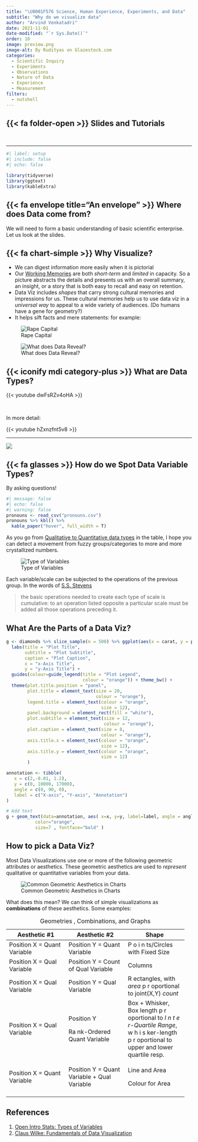 ```yaml
---
title: "\U0001F576 Science, Human Experience, Experiments, and Data"
subtitle: "Why do we visualize data"
author: "Arvind Venkatadri"
date: 2021-11-01
date-modified: "`r Sys.Date()`"
order: 10
image: preview.png
image-alt: By Rudityas on Glazestock.com
categories: 
  - Scientific Inquiry
  - Experiments
  - Observations
  - Nature of Data
  - Experience
  - Measurement
filters:
  - nutshell
---
```


## {{< fa folder-open >}} Slides and Tutorials

<a href="/content/slides/r-slides/nature/index.qmd">
<i class="fa-solid fa-file-powerpoint fa-2x"></i></a>     

------------------------------------------------------------------------

```r
#| label: setup
#| include: false
#| echo: false

library(tidyverse)
library(ggtext)
library(kableExtra)

```

## {{< fa envelope title="An envelope" >}} Where does Data come from?

We will need to form a basic understanding of basic scientific
enterprise. Let us look at the slides.

## {{< fa chart-simple >}} Why Visualize?

-   We can digest information more easily when it is pictorial
-   Our [Working
    Memories](https://www.understood.org/en/articles/working-memory-what-it-is-and-how-it-works)
    are both *short-term* and *limited* in capacity. So a picture
    abstracts the details and presents us with an overall summary, an
    insight, or a story that is both easy to recall and easy on
    retention.\
-   Data Viz includes *shapes* that carry strong cultural memories and
    impressions for us. These cultural memories help us to use data viz
    in a *universal way* to appeal to a wide variety of audiences. (Do
    humans have a gene for geometry?)
-   It helps sift facts and mere statements: for example:

![Rape
Capital](/content/materials/images/rape-capital.png){fig-align="center"}

![What does Data
Reveal?](/content/materials/images/data-reveals-crime.png){fig-align="center"}

## {{< iconify mdi category-plus >}} What are Data Types?

{{< youtube dwFsRZv4oHA >}}

<br>

In more detail:

{{< youtube hZxnzfnt5v8 >}}

------------------------------------------------------------------------

![](https://openintro-ims.netlify.app/01-data-hello_files/figure-html/variables-1.png){fig-align="center"}

## {{< fa glasses >}} How do we Spot Data Variable Types? {#sec-data-types}

By asking questions!

::: column-page
```r
#| message: false
#| echo: false
#| warning: false
pronouns <- read_csv("pronouns.csv")
pronouns %>% kbl() %>%
  kable_paper("hover", full_width = T)
```
:::

As you go from [Qualitative to Quantitative data
types](https://openintro-ims.netlify.app/data-hello.html#variable-types)
in the table, I hope you can detect a movement from fuzzy
groups/categories to more and more crystallized numbers.

![Type of
Variables](/content/materials/images/Ratio-Interval-Ordinal-Nominal.PNG){fig-align="center"}

Each variable/scale can be subjected to the operations of the previous
group. In the words of [S.S.
Stevens](https://stats.idre.ucla.edu/other/mult-pkg/whatstat/what-is-the-difference-between-categorical-ordinal-and-interval-variables/)

> the basic operations needed to create each type of scale is
> cumulative: to an operation listed opposite a particular scale must be
> added all those operations preceding it.

## What Are the Parts of a Data Viz? {#sec-data-viz}

```r

g <- diamonds %>% slice_sample(n = 500) %>% ggplot(aes(x = carat, y = price, colour = cut)) + geom_point() +
  labs(title = "Plot Title", 
       subtitle = "Plot Subtitle",
       caption = "Plot Caption",
       x = "x-Axis Title",
       y = "y-Axis Title") + 
  guides(colour=guide_legend(title = "Plot Legend", 
                             colour = "orange")) + theme_bw() +
  theme(plot.title.position = "panel",
        plot.title = element_text(size = 20, 
                                  colour = "orange"),
        legend.title = element_text(colour = "orange", 
                                    size = 12),
        panel.background = element_rect(fill = "white"),
        plot.subtitle = element_text(size = 12, 
                                     colour = "orange"),
        plot.caption = element_text(size = 8, 
                                    colour = "orange"),
        axis.title.x = element_text(colour = "orange", 
                                    size = 12),
        axis.title.y = element_text(colour = "orange", 
                                    size = 12)
        )

annotation <- tibble(
   x = c(2,-0.01, 1.2),
   y = c(0, 10000, 17000),
   angle = c(0, 90, 0), 
   label = c("X-axis", "Y-axis", "Annotation")
)

# Add text
g + geom_text(data=annotation, aes( x=x, y=y, label=label, angle = angle),                 , 
           color="orange", 
           size=7 , fontface="bold" )
```

## How to pick a Data Viz?

Most Data Visualizations use one or more of the following geometric
attributes or aesthetics. These geometric aesthetics are used to
*represent* qualitative or quantitative variables from your data.

![Common Geometric Aesthetics in
Charts](/content/materials/images/common-aesthetics-1.png){fig-align="center"}

What does this mean? We can think of simple visualizations as
**combinations** of these aesthetics. Some examples:

::: column-body-outset
+----------------------+----------------------+----------------------+
| Aesthetic #1         | Aesthetic #2         | Shape                |
+======================+======================+======================+
| Position X = Quant   | Position Y = Quant   | P o i n ts/Circles   |
| Variable             | Variable             | with Fixed Size      |
+----------------------+----------------------+----------------------+
| Position X = Qual    | Position Y = Count   | Columns              |
| Variable             | of Qual Variable     |                      |
+----------------------+----------------------+----------------------+
| Position X = Qual    | Position Y = Qual    | R ectangles, with    |
| Variable             | Variable             | *area* p r           |
|                      |                      | oportional to        |
|                      |                      | joint(X,Y) *count*   |
+----------------------+----------------------+----------------------+
| Position X = Qual    | Position Y           | Box + Whisker, Box   |
| Variable             |                      | length p r           |
|                      | Ra nk-Ordered Quant  | oportional to *I n t |
|                      | Variable             | e r-Quartile Range*, |
|                      |                      | w h i s ker-length p |
|                      |                      | r oportional to      |
|                      |                      | upper and lower      |
|                      |                      | quartile resp.       |
+----------------------+----------------------+----------------------+
| Position X = Quant   | Position Y = Quant   | Line and Area        |
| Variable             | Variable + Qual      |                      |
|                      | Variable             | Colour for Area      |
+----------------------+----------------------+----------------------+
|                      |                      |                      |
+----------------------+----------------------+----------------------+

: Geometries , Combinations, and Graphs
:::

## References

1.  [Open Intro Stats: Types of
    Variables](https://openintro-ims.netlify.app/data-hello.html#variable-types)
2.  [Claus Wilke: Fundamentals of Data
    Visualization](https://clauswilke.com/dataviz/)
